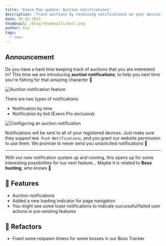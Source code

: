 ```yaml
---
title: 'Exevo Pan update: Auction notifications'
description: 'Track auctions by receiving notifications on your devices!'
date: 02-02-2023
thumbnail: /blog/thumbnails/bell.png
author: Ksu
tags:
  - news
---
```


<TranslationAlert />

## Announcement

Do you have a hard time keeping track of auctions that you are interested in? This time we are introducing **auction notifications**, to help you next time you're fishing for that amazing character 🎣

<Image
  src="/blog/images/auctionNotification.png"
  width={363}
  height={274}
  align="center"
  alt="Auction notification feature"
  caption="Note: you need to be logged in to use notifications"
  unoptimized
/>

There are two types of notifications:

- Notification by time
- Notification by bid (<RouteLink href="/exevo-pro">Exevo Pro</RouteLink> exclusive)

<Image
  src="/blog/images/notificationConfig.png"
  width={330}
  height={288}
  align="center"
  alt="Configuring an auction notification"
  unoptimized
/>

Notifications will be sent to all of your registered devices. Just make sure they support `Web Push Notifications`, and you grant our website permission to use them. We promise to never send you unsolicited notifications 🙅

---

With our new notification system up and running, this opens up for some interesting possibilities for our next feature... Maybe it is related to **Boss hunting**, who knows 👀

## 🎉 Features

- Auction notifications
- Added a new loading indicator for page navigation
- You might see some <SampleToast message="Sweet!">toast notifications</SampleToast> to indicate successful/failed user actions in pre-existing features

## 🔧 Refactors

- Fixed some respawn timers for some bosses in our <RouteLink href="/bosses">
  Boss Tracker
  </RouteLink>
